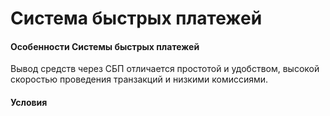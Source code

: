 # Система быстрых платежей

#### Особенности Системы быстрых платежей

Вывод средств через СБП отличается простотой и удобством, высокой скоростью проведения транзакций и низкими комиссиями.

#### Условия
